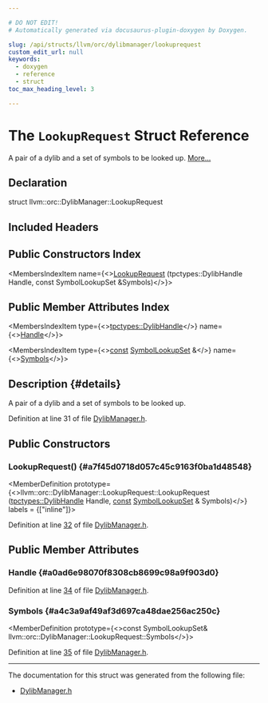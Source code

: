```yaml
---

# DO NOT EDIT!
# Automatically generated via docusaurus-plugin-doxygen by Doxygen.

slug: /api/structs/llvm/orc/dylibmanager/lookuprequest
custom_edit_url: null
keywords:
  - doxygen
  - reference
  - struct
toc_max_heading_level: 3

---
```





# The `LookupRequest` Struct Reference

<DoxygenPage pluginConfig={pluginConfig}>

A pair of a dylib and a set of symbols to be looked up. <a href="#details">More...</a>

## Declaration

<CodeBlock>struct llvm::orc::DylibManager::LookupRequest</CodeBlock>

## Included Headers

<IncludesList>
<IncludesListItem
  filePath="llvm/ExecutionEngine/Orc/DylibManager.h"
  permalink="/docs/api/files/include/include/llvm/include/llvm/executionengine/include/llvm/executionengine/orc/dylibmanager-h"
  isLocal="true" />
</IncludesList>

## Public Constructors Index

<MembersIndex>

<MembersIndexItem
  name={<><a href="#a7f45d0718d057c45c9163f0ba1d48548">LookupRequest</a> (tpctypes::DylibHandle Handle, const SymbolLookupSet &amp;Symbols)</>}>
</MembersIndexItem>

</MembersIndex>

## Public Member Attributes Index

<MembersIndex>

<MembersIndexItem
  type={<><a href="/docs/api/namespaces/llvm/orc/tpctypes/#a791ec0843cc10da4c64ae6d79f8381d8">tpctypes::DylibHandle</a></>}
  name={<><a href="#a0ad6e98070f8308cb8699c98a9f903d0">Handle</a></>}>
</MembersIndexItem>

<MembersIndexItem
  type={<><a href="/docs/api/files/lib/lib/target/lib/target/aarch64/aarch64promoteconstant-cpp/#a90f8350fecae261c25be85d38b451bff">const</a> <a href="/docs/api/classes/llvm/orc/symbollookupset">SymbolLookupSet</a> &amp;</>}
  name={<><a href="#a4c3a9af49af3d697ca48dae256ac250c">Symbols</a></>}>
</MembersIndexItem>

</MembersIndex>

## Description {#details}

A pair of a dylib and a set of symbols to be looked up.

Definition at line 31 of file <a href="/docs/api/files/include/include/llvm/include/llvm/executionengine/include/llvm/executionengine/orc/dylibmanager-h">DylibManager.h</a>.

<SectionDefinition>

## Public Constructors

### LookupRequest() {#a7f45d0718d057c45c9163f0ba1d48548}

<MemberDefinition
  prototype={<>llvm::orc::DylibManager::LookupRequest::LookupRequest (<a href="/docs/api/namespaces/llvm/orc/tpctypes/#a791ec0843cc10da4c64ae6d79f8381d8">tpctypes::DylibHandle</a> Handle, <a href="/docs/api/files/lib/lib/target/lib/target/aarch64/aarch64promoteconstant-cpp/#a90f8350fecae261c25be85d38b451bff">const</a> <a href="/docs/api/classes/llvm/orc/symbollookupset">SymbolLookupSet</a> &amp; Symbols)</>}
  labels = {["inline"]}>

Definition at line <a href="/docs/api/files/include/include/llvm/include/llvm/executionengine/include/llvm/executionengine/orc/dylibmanager-h/#l00032">32</a> of file <a href="/docs/api/files/include/include/llvm/include/llvm/executionengine/include/llvm/executionengine/orc/dylibmanager-h">DylibManager.h</a>.
</MemberDefinition>

</SectionDefinition>

<SectionDefinition>

## Public Member Attributes

### Handle {#a0ad6e98070f8308cb8699c98a9f903d0}

<MemberDefinition
  prototype="tpctypes::DylibHandle llvm::orc::DylibManager::LookupRequest::Handle">

Definition at line <a href="/docs/api/files/include/include/llvm/include/llvm/executionengine/include/llvm/executionengine/orc/dylibmanager-h/#l00034">34</a> of file <a href="/docs/api/files/include/include/llvm/include/llvm/executionengine/include/llvm/executionengine/orc/dylibmanager-h">DylibManager.h</a>.
</MemberDefinition>

### Symbols {#a4c3a9af49af3d697ca48dae256ac250c}

<MemberDefinition
  prototype={<>const SymbolLookupSet&amp; llvm::orc::DylibManager::LookupRequest::Symbols</>}>

Definition at line <a href="/docs/api/files/include/include/llvm/include/llvm/executionengine/include/llvm/executionengine/orc/dylibmanager-h/#l00035">35</a> of file <a href="/docs/api/files/include/include/llvm/include/llvm/executionengine/include/llvm/executionengine/orc/dylibmanager-h">DylibManager.h</a>.
</MemberDefinition>

</SectionDefinition>

<hr/>

The documentation for this struct was generated from the following file:

<ul>
<li><a href="/docs/api/files/include/include/llvm/include/llvm/executionengine/include/llvm/executionengine/orc/dylibmanager-h">DylibManager.h</a></li>
</ul>

</DoxygenPage>
